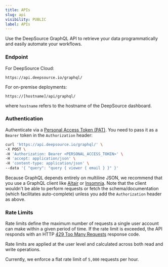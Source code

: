 ```yaml
---
title: APIs
slug: api
visibility: PUBLIC
label: APIs
---
```

Use the DeepSource GraphQL API to retrieve your data programmatically and easily automate your workflows.

### Endpoint

For DeepSource Cloud:

```
https://api.deepsource.io/graphql/
```

For on-premise deployments:

```
https://[hostname]/api/graphql/
```

where `hostname` refers to the hostname of the DeepSource dashboard.

### Authentication

Authenticate via a [Personal Access Token (PAT)](/docs/apis-personal-access-token). You need to pass it as a `Bearer` token in the `Authorization` header:

```bash
curl 'https://api.deepsource.io/graphql/' \
-X POST \
-H 'Authorization: Bearer <PERSONAL_ACCESS_TOKEN>' \
-H 'accept: application/json' \
-H 'content-type: application/json' \
--data '{ "query": "query { viewer { email } }" }'
```

Because GraphQL depends entirely on multiline JSON, we recommend that you use a GraphQL client like [Altair](https://altair.sirmuel.design/) or [Insomnia](https://insomnia.rest/). Note that the client wouldn't be able to perform requests or fetch the schema/documentation (which facilitates auto-complete) unless you add the `Authorization` header as above.

### Rate Limits

Rate limits define the maximum number of requests a single user account can make within a given period of time. If the rate limit is exceeded, the API responds with an HTTP [429 Too Many Requests](https://datatracker.ietf.org/doc/html/draft-nottingham-http-new-status-02#section-4) response code.

Rate limits are applied at the user level and calculated across both read and write operations.

Currently, we enforce a flat rate limit of `5,000` requests per hour.
